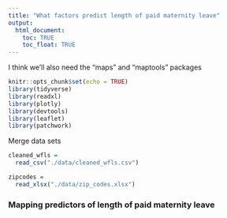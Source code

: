 ```yaml
---
title: "What factors predict length of paid maternity leave"
output: 
  html_document:
    toc: TRUE
    toc_float: TRUE
---
```


<style type="text/css">

h1.title {
  text-align: center;
}

</style>

I think we'll also need the "maps" and "maptools" packages

```r
knitr::opts_chunk$set(echo = TRUE)
library(tidyverse)
library(readxl)
library(plotly)
library(devtools)
library(leaflet)
library(patchwork)
```

Merge data sets

```r
cleaned_wfls = 
  read_csv("./data/cleaned_wfls.csv")

zipcodes =
  read_xlsx("./data/zip_codes.xlsx") 
```


### Mapping predictors of length of paid maternity leave


